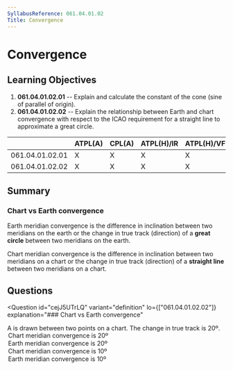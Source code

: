```yaml
---
SyllabusReference: 061.04.01.02
Title: Convergence
---
```


# Convergence

## Learning Objectives

1. **061.04.01.02.01** -- Explain and calculate the constant of the cone (sine
   of parallel of origin).
2. **061.04.01.02.02** -- Explain the relationship between Earth and chart
   convergence with respect to the ICAO requirement for a straight line to
   approximate a great circle.

|                 | ATPL(A) | CPL(A) | ATPL(H)/IR | ATPL(H)/VFR | CPL(H) | IR  | CBIR(A) |
| --------------- | ------- | ------ | ---------- | ----------- | ------ | --- | ------- |
| 061.04.01.02.01 | X       | X      | X          | X           | X      |     |         |
| 061.04.01.02.02 | X       | X      | X          | X           | X      |     |         |

## Summary

### Chart vs Earth convergence

Earth meridian convergence is the difference in inclination between two
meridians on the earth or the change in true track (direction) of a **great
circle** between two meridians on the earth.

Chart meridian convergence is the difference in inclination between two
meridians on a chart or the change in true track (direction) of a **straight
line** between two meridians on a chart.

## Questions

<Question
  id="cejJ5UTrLQ"
  variant="definition"
  lo={["061.04.01.02.02"]}
  explanation="### Chart vs Earth convergence"
>
  <Text variant="oneCorrect">
    A <Subject /> is drawn between two points on a chart. The change in true
    track is 20º.
  </Text>
  <Option id="cejJ5UTrLQ-1" subject={["straight line"]}>
    Chart meridian convergence is 20º
  </Option>
  <Option id="cejJ5UTrLQ-2" subject={["great circle"]}>
    Earth meridian convergence is 20º
  </Option>
  <Option
    id="cejJ5UTrLQ-3"
    why="This option never makes sense. If the change in true track is 20º, the convergence is 20º."
  >
    Chart meridian convergence is 10º
  </Option>
  <Option
    id="cejJ5UTrLQ-4"
    why="This option never makes sense. If the change in true track is 20º, the convergence is 20º."
  >
    Earth meridian convergence is 10º
  </Option>
</Question>
